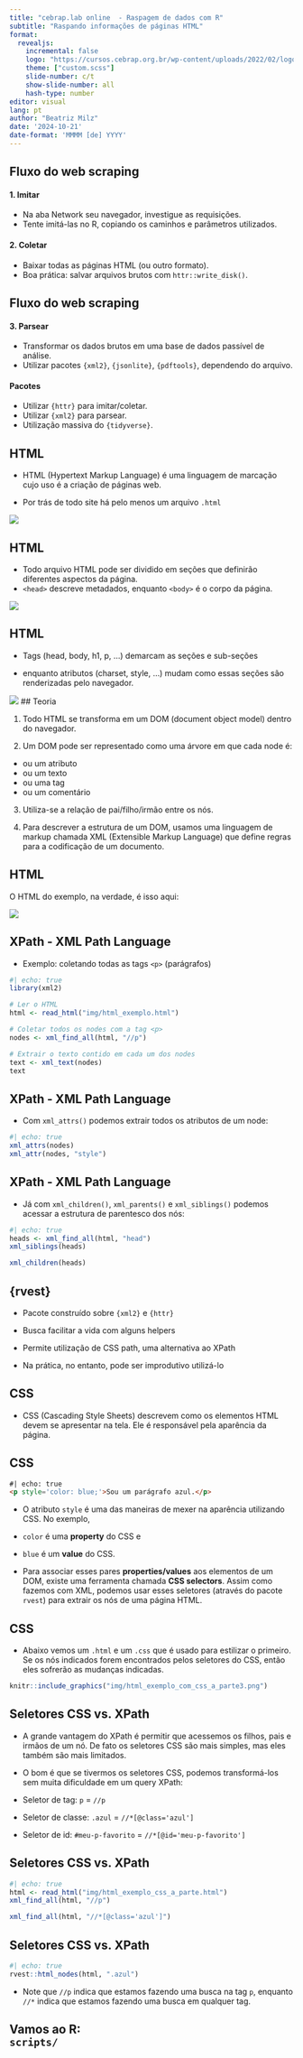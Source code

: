 ```yaml
---
title: "cebrap.lab online  - Raspagem de dados com R"
subtitle: "Raspando informações de páginas HTML"
format:
  revealjs:
    incremental: false
    logo: "https://cursos.cebrap.org.br/wp-content/uploads/2022/02/logo-nav.png"
    theme: ["custom.scss"]
    slide-number: c/t
    show-slide-number: all
    hash-type: number
editor: visual
lang: pt
author: "Beatriz Milz"
date: '2024-10-21'
date-format: 'MMMM [de] YYYY'
---
```



## Fluxo do web scraping



#### 1. Imitar

- Na aba Network seu navegador, investigue as requisições.
- Tente imitá-las no R, copiando os caminhos e parâmetros utilizados.

#### 2. Coletar

- Baixar todas as páginas HTML (ou outro formato).
- Boa prática: salvar arquivos brutos com `httr::write_disk()`.

## Fluxo do web scraping

#### 3. Parsear

- Transformar os dados brutos em uma base de dados passível de análise.
- Utilizar pacotes `{xml2}`, `{jsonlite}`, `{pdftools}`, dependendo do arquivo.

#### Pacotes

- Utilizar `{httr}` para imitar/coletar.
- Utilizar `{xml2}` para parsear.
- Utilização massiva do `{tidyverse}`.

## HTML

- HTML (Hypertext Markup Language) é uma linguagem de marcação cujo uso é a criação de páginas web. 

- Por trás de todo site há pelo menos um arquivo `.html`

![](img/html1.png){fig-align="center"}

## HTML

- Todo arquivo HTML pode ser dividido em seções que definirão diferentes aspectos da página. 
- `<head>` descreve metadados, enquanto `<body>` é o corpo da página.

![](img/html2.png){fig-align="center"}


## HTML

- Tags (head, body, h1, p, ...) demarcam as seções e sub-seções

- enquanto atributos (charset, style, ...) mudam como essas seções são renderizadas pelo navegador.

![](img/html3.png){fig-align="center"}
##  Teoria

1) Todo HTML se transforma em um DOM (document object model) dentro do navegador.

2) Um DOM pode ser representado como uma árvore em que cada node é:

- ou um atributo
- ou um texto
- ou uma tag
- ou um comentário

3) Utiliza-se a relação de pai/filho/irmão entre os nós.

4) Para descrever a estrutura de um DOM, usamos uma linguagem de markup chamada XML (Extensible Markup Language) que define regras para a codificação de um documento.

## HTML

O HTML do exemplo, na verdade, é isso aqui:

![](img/html_exemplo_tree_paifilho.png){fig-align="center"}

## XPath - XML Path Language

- Exemplo: coletando todas as tags `<p>` (parágrafos)

```r
#| echo: true
library(xml2)

# Ler o HTML
html <- read_html("img/html_exemplo.html")

# Coletar todos os nodes com a tag <p>
nodes <- xml_find_all(html, "//p")

# Extrair o texto contido em cada um dos nodes
text <- xml_text(nodes)
text
```

## XPath - XML Path Language

- Com `xml_attrs()` podemos extrair todos os atributos de um node:

```r
#| echo: true
xml_attrs(nodes)
xml_attr(nodes, "style")
```

## XPath - XML Path Language

- Já com `xml_children()`, `xml_parents()` e `xml_siblings()` podemos acessar a
estrutura de parentesco dos nós:

```r
#| echo: true
heads <- xml_find_all(html, "head")
xml_siblings(heads)

xml_children(heads)
```

## {rvest}

- Pacote construído sobre `{xml2}` e `{httr}`

- Busca facilitar a vida com alguns helpers

- Permite utilização de CSS path, uma alternativa ao XPath

- Na prática, no entanto, pode ser improdutivo utilizá-lo


## CSS

- CSS (Cascading Style Sheets) descrevem como os elementos HTML devem se
apresentar na tela. Ele é responsável pela aparência da página.

## CSS

```html
#| echo: true
<p style='color: blue;'>Sou um parágrafo azul.</p>
```

- O atributo `style` é uma das maneiras de mexer na aparência utilizando CSS. No
exemplo,

- `color` é uma **property** do CSS e 
- `blue` é um **value** do CSS.

- Para associar esses pares **properties/values** aos elementos de um DOM, existe uma ferramenta chamada **CSS selectors**. Assim como fazemos com XML, podemos usar esses seletores (através do pacote `rvest`) para extrair os nós de uma página HTML.


## CSS

- Abaixo vemos um `.html` e um `.css` que é usado para estilizar o primeiro. Se os nós indicados forem encontrados pelos seletores do CSS, então eles sofrerão as mudanças indicadas.

```r
knitr::include_graphics("img/html_exemplo_com_css_a_parte3.png")
```


## Seletores CSS vs. XPath

- A grande vantagem do XPath é permitir que acessemos os filhos, pais e irmãos de um nó. De fato os seletores CSS são mais simples, mas eles também são mais limitados.

- O bom é que se tivermos os seletores CSS, podemos transformá-los sem muita dificuldade em um query XPath:

- Seletor de tag: `p` = `//p`
- Seletor de classe: `.azul` = `//*[@class='azul']`
- Seletor de id: `#meu-p-favorito` = `//*[@id='meu-p-favorito']`


## Seletores CSS vs. XPath

```r
#| echo: true
html <- read_html("img/html_exemplo_css_a_parte.html")
xml_find_all(html, "//p")

xml_find_all(html, "//*[@class='azul']")
```


## Seletores CSS vs. XPath

```r
#| echo: true
rvest::html_nodes(html, ".azul")
```

- Note que `//p` indica que estamos fazendo uma busca na tag `p`, enquanto `//*` indica que estamos fazendo uma busca em qualquer tag.

## Vamos ao R: <BR> `scripts/` {.middle .center}
